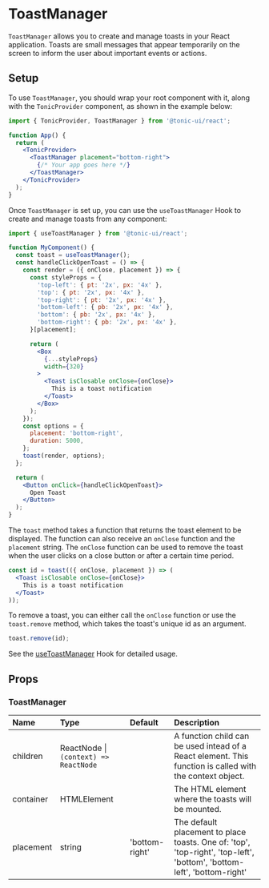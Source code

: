 # ToastManager

`ToastManager` allows you to create and manage toasts in your React application. Toasts are small messages that appear temporarily on the screen to inform the user about important events or actions.

## Setup

To use `ToastManager`, you should wrap your root component with it, along with the `TonicProvider` component, as shown in the example below:

```jsx disabled
import { TonicProvider, ToastManager } from '@tonic-ui/react';

function App() {
  return (
    <TonicProvider>
      <ToastManager placement="bottom-right">
        {/* Your app goes here */}
      </ToastManager>
    </TonicProvider>
  );
}
```

Once `ToastManager` is set up, you can use the `useToastManager` Hook to create and manage toasts from any component:

```jsx disabled
import { useToastManager } from '@tonic-ui/react';

function MyComponent() {
  const toast = useToastManager();
  const handleClickOpenToast = () => {
    const render = ({ onClose, placement }) => {
      const styleProps = {
        'top-left': { pt: '2x', px: '4x' },
        'top': { pt: '2x', px: '4x' },
        'top-right': { pt: '2x', px: '4x' },
        'bottom-left': { pb: '2x', px: '4x' },
        'bottom': { pb: '2x', px: '4x' },
        'bottom-right': { pb: '2x', px: '4x' },
      }[placement];

      return (
        <Box
          {...styleProps}
          width={320}
        >
          <Toast isClosable onClose={onClose}>
            This is a toast notification
          </Toast>
        </Box>
      );
    });
    const options = {
      placement: 'bottom-right',
      duration: 5000,
    };
    toast(render, options);
  };

  return (
    <Button onClick={handleClickOpenToast}>
      Open Toast
    </Button>
  );
}
```

The `toast` method takes a function that returns the toast element to be displayed. The function can also receive an `onClose` function and the `placement` string. The `onClose` function can be used to remove the toast when the user clicks on a close button or after a certain time period.

```jsx disabled
const id = toast(({ onClose, placement }) => (
  <Toast isClosable onClose={onClose}>
    This is a toast notification
  </Toast>
));
```

To remove a toast, you can either call the `onClose` function or use the `toast.remove` method, which takes the toast's unique id as an argument.

```jsx disabled
toast.remove(id);
```

See the [useToastManager](./toast-manager/useToastManager) Hook for detailed usage.

## Props

### ToastManager

| Name | Type | Default | Description |
| :--- | :--- | :------ | :---------- |
| children | ReactNode \| `(context) => ReactNode` | | A function child can be used intead of a React element. This function is called with the context object. |
| container | HTMLElement | | The HTML element where the toasts will be mounted. |
| placement | string | 'bottom-right' | The default placement to place toasts. One of: 'top', 'top-right', 'top-left', 'bottom', 'bottom-left', 'bottom-right' |
